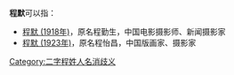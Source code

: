 '''程默'''可以指：
* [[程默_(1918年)|程默 (1918年)]]，原名程勤生，中国电影摄影师、新闻摄影家
* [[程默_(1923年)|程默 (1923年)]]，原名程怡昌，中国版画家、摄影家

{{disambig}}

[[Category:二字程姓人名消歧义|Category:二字程姓人名消歧义]]